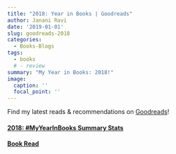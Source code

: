```yaml
---
title: "2018: Year in Books | Goodreads"
author: Janani Ravi
date: '2019-01-01'
slug: goodreads-2018
categories:
  - Books-Blogs
tags:
  - books
  # - review
summary: "My Year in Books: 2018!"
image:
  caption: ''
  focal_point: ''
---
```

Find my latest reads & recommendations on [Goodreads](//goodreads.com/jananiravi)!

#### [2018: #MyYearInBooks Summary Stats](https://www.goodreads.com/user/year_in_books/2018/1671098)

#### [Book Read](https://www.goodreads.com/review/list/1671098-janani-ravi?shelf=2018-reads)